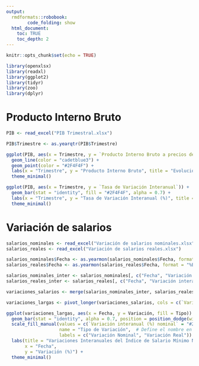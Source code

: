 ```yaml
---
output:
  rmdformats::robobook:
        code_folding: show
  html_document:
    toc: TRUE
    toc_depth: 2
---
```


```r
knitr::opts_chunk$set(echo = TRUE)
```


```r
library(openxlsx)
library(readxl)
library(ggplot2)
library(tidyr)
library(zoo)
library(dplyr)
```
# Producto Interno Bruto

```r
PIB <- read_excel("PIB Trimestral.xlsx")
```

```r
PIB$Trimestre <- as.yearqtr(PIB$Trimestre)
```

```r
ggplot(PIB, aes(x = Trimestre, y = `Producto Interno Bruto a precios de mercado`)) +
  geom_line(color = "cadetblue3") +
  geom_point(color = "#2F4F4F") +
  labs(x = "Trimestre", y = "Producto Interno Bruto", title = "Evolucion del Producto Interno Bruto por trimestre en Costa Rica, 2022-2023") +
  theme_minimal()
```

```r
ggplot(PIB, aes(x = Trimestre, y = `Tasa de Variación Interanual`)) +
  geom_bar(stat = "identity", fill = "#2F4F4F", alpha = 0.7) + 
  labs(x = "Trimestre", y = "Tasa de Variación Interanual (%)", title = "Tasa de Variación Interanual del Producto Interno Bruto por trimestre en Costa Rica, 2022-2023") +
  theme_minimal()
```


# Variación de salarios 

```r
salarios_nominales <- read_excel("Variación de salarios nominales.xlsx")
salarios_reales <- read_excel("Variación de salarios reales.xlsx")
```

```r
salarios_nominales$Fecha <- as.yearmon(salarios_nominales$Fecha, format = "%B/%Y")
salarios_reales$Fecha <- as.yearmon(salarios_reales$Fecha, format = "%B/%Y")
```

```r
salarios_nominales_inter <- salarios_nominales[, c("Fecha", "Variación interanual (%)")]
salarios_reales_inter <- salarios_reales[, c("Fecha", "Variación interanual (%)")]
```

```r
variaciones_salarios <- merge(salarios_nominales_inter, salarios_reales_inter, by = "Fecha", suffixes = c(" nominal", " real"))
```

```r
variaciones_largas <- pivot_longer(variaciones_salarios, cols = c(`Variación interanual (%) nominal`, `Variación interanual (%) real`), names_to = "Tipo", values_to = "Variación")
```

```r
ggplot(variaciones_largas, aes(x = Fecha, y = Variación, fill = Tipo)) +
  geom_bar(stat = "identity", alpha = 0.7, position = position_dodge(width = 0)) +
  scale_fill_manual(values = c(`Variación interanual (%) nominal` = "#2F4F4F", `Variación interanual (%) real` = "cadetblue3"),
                    name = "Tipo de Variación",  # Define el nombre en la leyenda
                    labels = c("Variación Nominal", "Variación Real")) +  # Define las etiquetas
  labs(title = "Variaciones Interanuales del Índice de Salario Mínimo Nominal vs Real en Costa Rica,\n 2022-2023",
       x = "Fecha",
       y = "Variación (%)") +
  theme_minimal()
```

